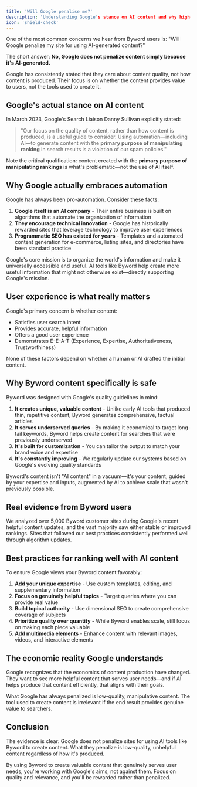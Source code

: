 ```yaml
---
title: 'Will Google penalise me?'
description: 'Understanding Google's stance on AI content and why high-quality AI-generated content is welcomed, not penalized'
icon: 'shield-check'
---
```


One of the most common concerns we hear from Byword users is: "Will Google penalize my site for using AI-generated content?"

The short answer: **No, Google does not penalize content simply because it's AI-generated.**

<Info>
Google has consistently stated that they care about content quality, not how content is produced. Their focus is on whether the content provides value to users, not the tools used to create it.
</Info>

## Google's actual stance on AI content

In March 2023, Google's Search Liaison Danny Sullivan explicitly stated:

> "Our focus on the quality of content, rather than how content is produced, is a useful guide to consider. Using automation—including AI—to generate content with the **primary purpose of manipulating ranking** in search results is a violation of our spam policies."

Note the critical qualification: content created with the **primary purpose of manipulating rankings** is what's problematic—not the use of AI itself.

## Why Google actually embraces automation

Google has always been pro-automation. Consider these facts:

1. **Google itself is an AI company** - Their entire business is built on algorithms that automate the organization of information
2. **They encourage technical innovation** - Google has historically rewarded sites that leverage technology to improve user experiences
3. **Programmatic SEO has existed for years** - Templates and automated content generation for e-commerce, listing sites, and directories have been standard practice

<Note>
Google's core mission is to organize the world's information and make it universally accessible and useful. AI tools like Byword help create more useful information that might not otherwise exist—directly supporting Google's mission.
</Note>

## User experience is what really matters

Google's primary concern is whether content:
- Satisfies user search intent
- Provides accurate, helpful information
- Offers a good user experience
- Demonstrates E-E-A-T (Experience, Expertise, Authoritativeness, Trustworthiness)

None of these factors depend on whether a human or AI drafted the initial content.

## Why Byword content specifically is safe

Byword was designed with Google's quality guidelines in mind:

1. **It creates unique, valuable content** - Unlike early AI tools that produced thin, repetitive content, Byword generates comprehensive, factual articles
2. **It serves underserved queries** - By making it economical to target long-tail keywords, Byword helps create content for searches that were previously underserved
3. **It's built for customization** - You can tailor the output to match your brand voice and expertise
4. **It's constantly improving** - We regularly update our systems based on Google's evolving quality standards

<Tip>
Byword's content isn't "AI content" in a vacuum—it's your content, guided by your expertise and inputs, augmented by AI to achieve scale that wasn't previously possible.
</Tip>

## Real evidence from Byword users

We analyzed over 5,000 Byword customer sites during Google's recent helpful content updates, and the vast majority saw either stable or improved rankings. Sites that followed our best practices consistently performed well through algorithm updates.

## Best practices for ranking well with AI content

To ensure Google views your Byword content favorably:

1. **Add your unique expertise** - Use custom templates, editing, and supplementary information
2. **Focus on genuinely helpful topics** - Target queries where you can provide real value
3. **Build topical authority** - Use dimensional SEO to create comprehensive coverage of subjects
4. **Prioritize quality over quantity** - While Byword enables scale, still focus on making each piece valuable
5. **Add multimedia elements** - Enhance content with relevant images, videos, and interactive elements

## The economic reality Google understands

Google recognizes that the economics of content production have changed. They want to see more helpful content that serves user needs—and if AI helps produce that content efficiently, that aligns with their goals.

<Note>
What Google has always penalized is low-quality, manipulative content. The tool used to create content is irrelevant if the end result provides genuine value to searchers.
</Note>

## Conclusion

The evidence is clear: Google does not penalize sites for using AI tools like Byword to create content. What they penalize is low-quality, unhelpful content regardless of how it's produced.

By using Byword to create valuable content that genuinely serves user needs, you're working with Google's aims, not against them. Focus on quality and relevance, and you'll be rewarded rather than penalized.